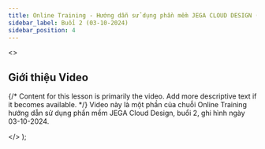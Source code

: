 ```yaml
---
title: Online Training - Hướng dẫn sử dụng phần mềm JEGA CLOUD DESIGN (Buổi 2 - 03-10-2024)
sidebar_label: Buổi 2 (03-10-2024)
sidebar_position: 4
---
```



  <>
    <h2>Giới thiệu Video</h2>
    <p>
      {/* Content for this lesson is primarily the video. Add more descriptive text if it becomes available. */}
      Video này là một phần của chuỗi Online Training hướng dẫn sử dụng phần mềm JEGA Cloud Design, buổi 2, ghi hình ngày 03-10-2024.
    </p>
  </>
);


<VideoWithTimestamps
  youtubeId="0YGwLLn_YD0"
  videoPlayerTitle="Online Training - Hướng dẫn sử dụng phần mềm JEGA CLOUD DESIGN (Buổi 2 - 03-10-2024)"
  introContent={introContentOtJcd04}
  timestamps={timestampsDataOtJcd04}
/>
